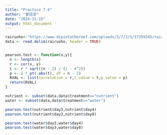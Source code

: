 ```yaml
---
title: "Practice 7.4"
author: "曾冠淳"
date: "2024-11-15"
output: html_document
---
```


```r

rairuoho<-"https://www.dipintothereef.com/uploads/3/7/3/5/37359245/rairuoho.txt"
data <- read.delim(rairuoho, header = TRUE)


pearson.test <- function(x,y){
  n <- length(x) 
  r <- cor(x, y)
  t <- r * sqrt((n - 2) / (1 - r^2))
  p <- 2 * pt(-abs(t), df = n - 2)
  RVAL <- list(correlation = r,t_value = t,p_value = p)
  return(RVAL)
}

nutrient <- subset(data,data$treatment=="nutrient")
water <- subset(data,data$treatment=="water")

pearson.test(nutrient$day3,nutrient$day4)
pearson.test(nutrient$day3,nutrient$day8)

```


```r
pearson.test(water$day3,water$day4)
pearson.test(water$day3,water$day8)
```

